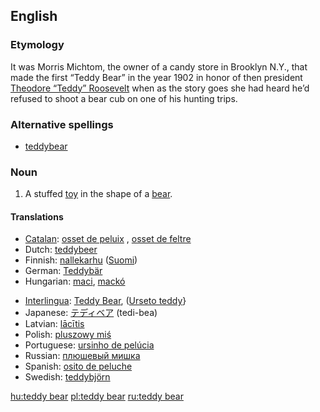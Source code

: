 ==English==

===Etymology===
It was Morris Michtom, the owner of a candy store in Brooklyn N.Y., that made the first “Teddy Bear” in the year 1902 in honor of then president [[w:Theodore Roosevelt|Theodore “Teddy” Roosevelt]] when as the story goes she had heard he’d refused to shoot a bear cub on one of his hunting trips.

===Alternative spellings===
*[[teddybear]]

===Noun===
{{en-noun|sg=[[teddy]] [[bear]]}}

# A stuffed [[toy]] in the shape of a [[bear]].

====Translations====
{{top}}
*[[Catalan]]: [[osset de peluix]] {{m}}, [[osset de feltre]] {{m}}
*Dutch: [[teddybeer]] {{m}}
*Finnish: [[nallekarhu]] ([[:fi:nallekarhu|Suomi]])
*German: [[Teddybär]] {{m}}
*Hungarian: [[maci]], [[mackó]]
{{mid}}
*[[Interlingua]]: [[Teddy Bear]], ([[Urseto teddy]]}
*Japanese: [[テディベア]] (tedi-bea)
*Latvian: [[lācītis]]
*Polish: [[pluszowy miś]]
*Portuguese: [[ursinho de pelúcia]]
*Russian: [[плюшевый мишка]] {{m}}
*Spanish: [[osito de peluche]] {{m}}
*Swedish: [[teddybjörn]] {{c}}
{{bottom}}

[[hu:teddy bear]]
[[pl:teddy bear]]
[[ru:teddy bear]]